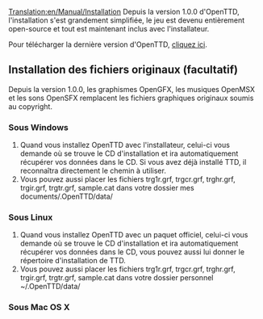 [[Translation:en/Manual/Installation]]
{{fr/Table des matières}}
Depuis la version 1.0.0 d'OpenTTD, l'installation s'est grandement simplifiée, le jeu est devenu entièrement open-source et tout est maintenant inclus avec l'installateur.

Pour télécharger la dernière version d'OpenTTD, [http://www.openttd.org/download-stable cliquez ici].


== Installation des fichiers originaux (facultatif) ==

{{en/Note|Nous vous rappelons que les fichiers originaux de Transport Tycoon Deluxe peuvent être installés à tout moment dans OpenTTD, l'installation peut s'avérer fastidieuse pour les moins initiés d'entre vous}}{{fr/Manual/Attention|Les fichiers graphiques du CD de Transport Tycoon Deluxe (TTD). ne sont en aucun cas libres d'utilisation, vous devez posséder un CD du jeu (téléchargeable sur n'importe quel bon site d'Abandonware) pour continuer}}

Depuis la version 1.0.0, les graphismes OpenGFX, les musiques OpenMSX et les sons OpenSFX remplacent les fichiers graphiques originaux soumis au copyright.

===Sous Windows===

# Quand vous installez OpenTTD avec l'installateur, celui-ci vous demande où se trouve le CD d'installation et ira automatiquement récupérer vos données dans le CD. Si vous avez déjà installé TTD, il reconnaîtra directement le chemin à utiliser.
# Vous pouvez aussi placer les fichiers trg1r.grf, trgcr.grf, trghr.grf, trgir.grf, trgtr.grf, sample.cat dans votre dossier mes documents/.OpenTTD/data/

===Sous Linux===

# Quand vous installez OpenTTD avec un paquet officiel, celui-ci vous demande où se trouve le CD d'installation et ira automatiquement récupérer vos données dans le CD, vous pouvez aussi lui donner le répertoire d'installation de TTD.
# Vous pouvez aussi placer les fichiers trg1r.grf, trgcr.grf, trghr.grf, trgir.grf, trgtr.grf, sample.cat dans votre dossier personnel ~/.OpenTTD/data/

===Sous Mac OS X===

{{fr/Incomplet}}
{{fr/Manual/Attention|Pour lire les pistes originales, vous devez posséder TiMidity et Freepats.}}{{en/Note|Si la musique n'arrive pas a être lue, cela peut être un problème avec les permissions, les musiques doivent être pouvoir lues et écrites}}